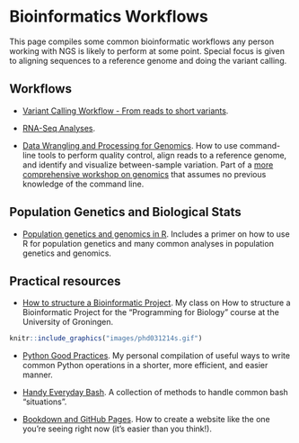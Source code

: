 # Bioinformatics Workflows

This page compiles some common bioinformatic workflows any person working with NGS is likely to perform at some point. Special focus is given to aligning sequences to a reference genome and doing the variant calling.

## Workflows

* [Variant Calling Workflow - From reads to short variants ](https://nbisweden.github.io/workshop-ngsintro/2105/lab_vc.html).

* [RNA-Seq Analyses](https://nbisweden.github.io/workshop-ngsintro/2105/lab_rnaseq.html).

* [Data Wrangling and Processing for Genomics](https://datacarpentry.org/wrangling-genomics/). How to use command-line tools to perform quality control, align reads to a reference genome, and identify and visualize between-sample variation. Part of a [more comprehensive workshop on genomics](https://datacarpentry.org/genomics-workshop/) that assumes no previous knowledge of the command line.

## Population Genetics and Biological Stats

* [Population genetics and genomics in R](https://grunwaldlab.github.io/Population_Genetics_in_R/index.html). Includes a primer on how to use R for population genetics and many common analyses in population genetics and genomics.

## Practical resources
* [How to structure a Bioinformatic Project](pdfs/How_to_structure_a_bioinformatics_project.pdf). My class on How to structure a Bioinformatic Project for the "Programming for Biology" course at the University of Groningen.

```r
knitr::include_graphics("images/phd031214s.gif")
```

* [Python Good Practices](websites/Python_Good_practices.html). My personal compilation of useful ways to write common Python operations in a shorter, more efficient, and easier manner.

* [Handy Everyday Bash](websites/everyday_bash_basic.html). A collection of methods to handle common bash "situations". 

* [Bookdown and GitHub Pages](https://www.youtube.com/watch?v=RdSmYvbQkhs). How to create a website like the one you're seeing right now (it's easier than you think!).